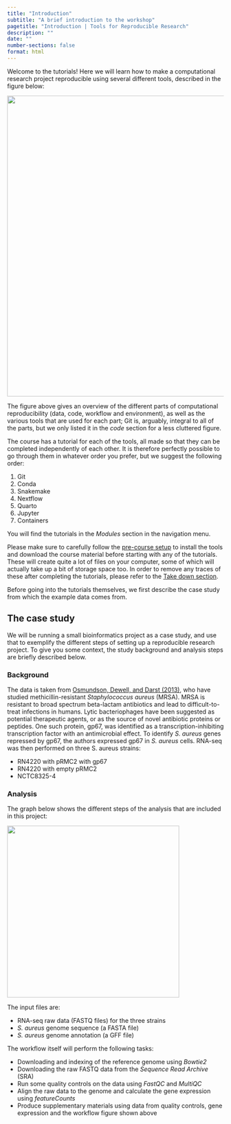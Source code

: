```yaml
---
title: "Introduction"
subtitle: "A brief introduction to the workshop"
pagetitle: "Introduction | Tools for Reproducible Research"
description: ""
date: ""
number-sections: false
format: html
---
```


Welcome to the tutorials! Here we will learn how to make a computational
research project reproducible using several different tools, described in the
figure below:

![](images/reproducibility_overview_with_logos.png){ width=700px }

The figure above gives an overview of the different parts of computational
reproducibility (data, code, workflow and environment), as well as the various
tools that are used for each part; Git is, arguably, integral to all of the
parts, but we only listed it in the *code* section for a less cluttered figure.

The course has a tutorial for each of the tools, all made so that they can be
completed independently of each other. It is therefore perfectly
possible to go through them in whatever order you prefer, but we suggest the
following order:

 1. Git
 2. Conda
 3. Snakemake
 4. Nextflow
 5. Quarto
 6. Jupyter
 7. Containers

You will find the tutorials in the *Modules* section in the navigation menu.

Please make sure to carefully follow the [pre-course
setup](../home_precourse.html) to install the tools and download the course
material before starting with any of the tutorials. These will create quite a
lot of files on your computer, some of which will actually take up a bit of
storage space too. In order to remove any traces of these after completing the
tutorials, please refer to the [Take down section](take-down.html).

Before going into the tutorials themselves, we first describe the case study
from which the example data comes from.

## The case study

We will be running a small bioinformatics project as a case study, and use that
to exemplify the different steps of setting up a reproducible research project.
To give you some context, the study background and analysis steps are briefly
described below.

### Background

The data is taken from [Osmundson, Dewell, and Darst (2013)](
http://journals.plos.org/plosone/article?id=10.1371/journal.pone.0076572),
who have studied methicillin-resistant *Staphylococcus aureus* (MRSA). MRSA is
resistant to broad spectrum beta-lactam antibiotics and lead to
difficult-to-treat infections in humans. Lytic bacteriophages have been
suggested as potential therapeutic agents, or as the source of novel antibiotic
proteins or peptides. One such protein, gp67, was identified as
a transcription-inhibiting transcription factor with an antimicrobial effect.
To identify *S. aureus* genes repressed by gp67, the authors expressed gp67 in
*S. aureus* cells. RNA-seq was then performed on three S. aureus strains:

- RN4220 with pRMC2 with gp67
- RN4220 with empty pRMC2
- NCTC8325-4

### Analysis

The graph below shows the different steps of the analysis that are included in
this project:

![](images/mrsa-overview.png){ width=400px }

The input files are:

- RNA-seq raw data (FASTQ files) for the three strains
- *S. aureus* genome sequence (a FASTA file)
- *S. aureus* genome annotation (a GFF file)

The workflow itself will perform the following tasks:

- Downloading and indexing of the reference genome using *Bowtie2*
- Downloading the raw FASTQ data from the *Sequence Read Archive* (SRA)
- Run some quality controls on the data using *FastQC* and *MultiQC*
- Align the raw data to the genome and calculate the gene expression using
  *featureCounts*
- Produce supplementary materials using data from quality controls, gene
  expression and the workflow figure shown above
